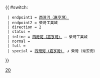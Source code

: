 {{ #switch: {{{format|}}}
  | endpoint1 = [[西灣河（嘉亨灣）公共運輸交匯處|西灣河（嘉亨灣）]]
  | endpoint2 = 柴灣工業城
  | direction = 2
  | status = 
  | inline = [[西灣河（嘉亨灣）公共運輸交匯處|西灣河（嘉亨灣）]] ↔ 柴灣工業城
  | normal =
  | full =
  | special = [[西灣河（嘉亨灣）公共運輸交匯處|西灣河（嘉亨灣）]] ↺ 柴灣（常安街）
}}<noinclude>[[Category:港島專線小巴路線模板|20]]</noinclude>